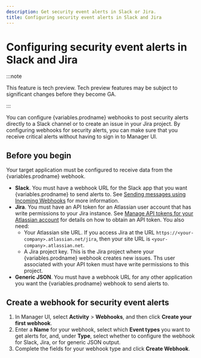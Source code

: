 ```yaml
---
description: Get security event alerts in Slack or Jira.
title: Configuring security event alerts in Slack and Jira
---
```



# Configuring security event alerts in Slack and Jira

:::note

This feature is tech preview. Tech preview features may be subject to significant changes before they become GA.

:::

You can configure {variables.prodname} webhooks to post security alerts directly to a Slack channel or to create an issue in your Jira project.
By configuring webhooks for security alerts, you can make sure that you receive critical alerts without having to sign in to Manager UI.

## Before you begin

Your target application must be configured to receive data from the {variables.prodname} webhook.

* **Slack**. You must have a webhook URL for the Slack app that you want {variables.prodname} to send alerts to.
See [Sending messages using Incoming Webhooks](https://api.slack.com/messaging/webhooks) for more information.
* **Jira**. You must have an API token for an Atlassian user account that has write permissions to your Jira instance.
  See [Manage API tokens for your Atlassian account](https://support.atlassian.com/atlassian-account/docs/manage-api-tokens-for-your-atlassian-account/) for details on how to obtain an API token.
  You also need:
  * Your Atlassian site URL. If you access Jira at the URL `https://<your-company>.atlassian.net/jira`, then your site URL is `<your-company>.atlassian.net`.
  * A Jira project key. This is the Jira project where your {variables.prodname} webhook creates new issues. Ths user associated with your API token must have write permissions to this project.
* **Generic JSON**. You must have a webhook URL for any other application you want the {variables.prodname} webhook to send alerts to.

## Create a webhook for security event alerts

1. In Manager UI, select **Activity** > **Webhooks**, and then click **Create your first webhook**.
2. Enter a **Name** for your webhook, select which **Event types** you want to get alerts for, and, under **Type**, select whether to configure the webhook for Slack, Jira, or for generic JSON output.
3. Complete the fields for your webhook type and click **Create Webhook**.

